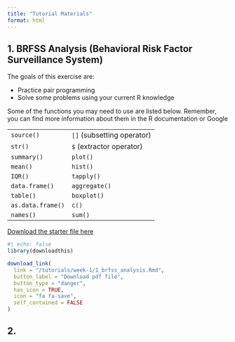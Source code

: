 ```yaml
---
title: "Tutorial Materials"
format: html
---
```


## 1. BRFSS Analysis (Behavioral Risk Factor Surveillance System)

The goals of this exercise are:

-   Practice pair programming
-   Solve some problems using your current R knowledge

Some of the functions you may need to use are listed below. Remember, you can find more information about them in the R documentation or Google

|                   |                            |
|-------------------|----------------------------|
| `source()`        | `[]` (subsetting operator) |
| `str()`           | `$` (extractor operator)   |
| `summary()`       | `plot()`                   |
| `mean()`          | `hist()`                   |
| `IQR()`           | `tapply()`                 |
| `data.frame()`    | `aggregate()`              |
| `table()`         | `boxplot()`                |
| `as.data.frame()` | `c()`                      |
| `names()`         | `sum()`                    |

[Download the starter file here](../../tutorials/week-1/1_brfss_analysis.Rmd)

```r
#| echo: false
library(downloadthis)

download_link(
  link = "/tutorials/week-1/1_brfss_analysis.Rmd",
  button_label = "Download pdf file",
  button_type = "danger",
  has_icon = TRUE,
  icon = "fa fa-save",
  self_contained = FALSE
)
```

## 2.
